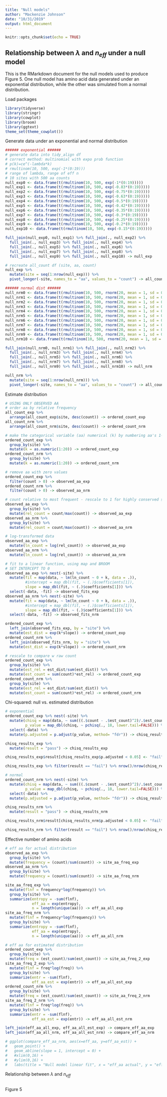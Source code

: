 ```yaml
---
title: "Null models"
author: "Mackenzie Johnson"
date: "10/31/2019"
output: html_document
---
```


```r
knitr::opts_chunk$set(echo = TRUE)
```

## Relationship between $\lambda$ and $n_{eff}$ under a null model

This is the RMarkdown document for the null models used to produce Figure 5. One null model has amino acid data generated under an exponential distribution, while the other was simulated from a normal distribution.

Load packages
```r
library(tidyverse)
library(stringr)
library(cowplot)
library(broom)
library(ggtext)
theme_set(theme_cowplot())

```

Generate data under an exponential and normal distribution
```r
###### exponential ######
# generate data into tidy_align df
# correct method: multinomial with expo prob function
# p(k)=ce^(-lambda*k)
# rmultinom(10, 500, exp(-1*(0:19)))
# range of lambda, range of eff n
# 10 sites with 500 aa counts
null_exp0 <- data.frame(t(rmultinom(10, 500, exp(-1*(0:19))))) 
null_exp1 <- data.frame(t(rmultinom(10, 500, exp(-0.83*(0:19)))))
null_exp2 <- data.frame(t(rmultinom(10, 500, exp(-0.75*(0:19)))))
null_exp3 <- data.frame(t(rmultinom(10, 500, exp(-0.63*(0:19)))))
null_exp4 <- data.frame(t(rmultinom(10, 500, exp(-0.5*(0:19)))))
null_exp5 <- data.frame(t(rmultinom(10, 500, exp(-0.42*(0:19)))))
null_exp6 <- data.frame(t(rmultinom(10, 500, exp(-0.35*(0:19)))))
null_exp7 <- data.frame(t(rmultinom(10, 500, exp(-0.3*(0:19)))))
null_exp8 <- data.frame(t(rmultinom(10, 500, exp(-0.25*(0:19)))))
null_exp9 <- data.frame(t(rmultinom(10, 500, exp(-0.2*(0:19)))))
null_exp10 <- data.frame(t(rmultinom(10, 500, exp(-0.15*(0:19)))))

full_join(null_exp0, null_exp1) %>% full_join(., null_exp2) %>% 
  full_join(., null_exp3) %>% full_join(., null_exp4) %>% 
  full_join(., null_exp5) %>% full_join(., null_exp6) %>%
  full_join(., null_exp7) %>% full_join(., null_exp8) %>% 
  full_join(., null_exp9) %>% full_join(., null_exp10) -> null_exp

# recreate all_count df (site, aa, count)
null_exp %>% 
  mutate(site = seq(1:nrow(null_exp))) %>% 
  pivot_longer(-site, names_to = "aa", values_to = "count") -> all_count_exp

###### normal dist ######
null_nrm0 <- data.frame(t(rmultinom(10, 500, rnorm(20, mean = 1, sd = 0.7)))) 
null_nrm1 <- data.frame(t(rmultinom(10, 500, rnorm(20, mean = 1, sd = 0.65))))
null_nrm2 <- data.frame(t(rmultinom(10, 500, rnorm(20, mean = 1, sd = 0.60))))
null_nrm3 <- data.frame(t(rmultinom(10, 500, rnorm(20, mean = 1, sd = 0.55))))
null_nrm4 <- data.frame(t(rmultinom(10, 500, rnorm(20, mean = 1, sd = 0.50))))
null_nrm5 <- data.frame(t(rmultinom(10, 500, rnorm(20, mean = 1, sd = 0.45))))
null_nrm6 <- data.frame(t(rmultinom(10, 500, rnorm(20, mean = 1, sd = 0.40))))
null_nrm7 <- data.frame(t(rmultinom(10, 500, rnorm(20, mean = 1, sd = 0.30))))
null_nrm8 <- data.frame(t(rmultinom(10, 500, rnorm(20, mean = 1, sd = 0.20))))
null_nrm9 <- data.frame(t(rmultinom(10, 500, rnorm(20, mean = 1, sd = 0.10))))
null_nrm10 <- data.frame(t(rmultinom(10, 500, rnorm(20, mean = 1, sd = 0.05))))

full_join(null_nrm0, null_nrm1) %>% full_join(., null_nrm2) %>% 
  full_join(., null_nrm3) %>% full_join(., null_nrm4) %>% 
  full_join(., null_nrm5) %>% full_join(., null_nrm6) %>% 
  full_join(., null_nrm7) %>% full_join(., null_nrm8) %>% 
  full_join(., null_nrm9) %>% full_join(., null_nrm10) -> null_nrm

null_nrm %>% 
  mutate(site = seq(1:nrow(null_nrm))) %>% 
  pivot_longer(-site, names_to = "aa", values_to = "count") -> all_count_nrm


```


Estimate distribution
```r
# USING ONLY OBSERVED AA
# order aa by relative frequency
all_count_exp %>%
  arrange(all_count_exp$site, desc(count)) -> ordered_count_exp
all_count_nrm %>%
  arrange(all_count_nrm$site, desc(count)) -> ordered_count_nrm

# make the categorical variable (aa) numerical (k) by numbering aa's 1-20 in order of freq
ordered_count_exp %>%
  group_by(site) %>%
  mutate(k = as.numeric(1:20)) -> ordered_count_exp
ordered_count_nrm %>%
  group_by(site) %>%
  mutate(k = as.numeric(1:20)) -> ordered_count_nrm

# remove aa with zero values
ordered_count_exp %>%
  filter(count > 0) -> observed_aa_exp
ordered_count_nrm %>%
  filter(count > 0) -> observed_aa_nrm

# count relative to most frequent - rescale to 1 for highly conserved sites
observed_aa_exp %>%
  group_by(site) %>%
  mutate(rel_count = count/max(count)) -> observed_aa_exp
observed_aa_nrm %>%
  group_by(site) %>%
  mutate(rel_count = count/max(count)) -> observed_aa_nrm

# log-transformed data
observed_aa_exp %>%
  mutate(ln_count = log(rel_count)) -> observed_aa_exp 
observed_aa_nrm %>%
  mutate(ln_count = log(rel_count)) -> observed_aa_nrm 

# fit to a linear function, using map and BROOM 
# SET INTERCEPT TO 0
observed_aa_exp %>% nest(-site) %>%
  mutate(fit = map(data, ~ lm(ln_count ~ 0 + k, data = .)),
         #intercept = map_dbl(fit, ~ (.)$coefficients[1]),
         slope = map_dbl(fit, ~ (.)$coefficients[1])) %>% 
  select(-data, -fit) -> observed_fits_exp
observed_aa_nrm %>% nest(-site) %>%
  mutate(fit = map(data, ~ lm(ln_count ~ 0 + k, data = .)),
         #intercept = map_dbl(fit, ~ (.)$coefficients[1]),
         slope = map_dbl(fit, ~ (.)$coefficients[1])) %>% 
  select(-data, -fit) -> observed_fits_nrm

ordered_count_exp %>% 
  left_join(observed_fits_exp, by = "site") %>%
  mutate(est_dist = exp(k*slope)) -> ordered_count_exp
ordered_count_nrm %>% 
  left_join(observed_fits_nrm, by = "site") %>%
  mutate(est_dist = exp(k*slope)) -> ordered_count_nrm

# rescale to compare w raw count
ordered_count_exp %>%
  group_by(site) %>%
  mutate(est_rel = est_dist/sum(est_dist)) %>%
  mutate(est_count = sum(count)*est_rel) -> ordered_count_exp
ordered_count_nrm %>%
  group_by(site) %>%
  mutate(est_rel = est_dist/sum(est_dist)) %>%
  mutate(est_count = sum(count)*est_rel) -> ordered_count_nrm


```


Chi-squared: null vs. estimated distribution
```r
# exponential
ordered_count_exp %>% nest(-site) %>%
  mutate(chisq = map(data, ~ sum(((.$count - .$est_count)^2)/.$est_count)),
         p_value = map_dbl(chisq, ~ pchisq(., 18, lower.tail=FALSE))) %>% 
  select(-data) %>%
  mutate(p.adjusted = p.adjust(p_value, method= "fdr")) -> chisq_results_exp

chisq_results_exp %>%
  mutate(result = "pass") -> chisq_results_exp

chisq_results_exp$result[chisq_results_exp$p.adjusted < 0.05] <- "fail"

chisq_results_exp %>% filter(result == "fail") %>% nrow()/nrow(chisq_results_exp)

# normal
ordered_count_nrm %>% nest(-site) %>%
  mutate(chisq = map(data, ~ sum(((.$count - .$est_count)^2)/.$est_count)),
         p_value = map_dbl(chisq, ~ pchisq(., 18, lower.tail=FALSE))) %>% 
  select(-data) %>%
  mutate(p.adjusted = p.adjust(p_value, method= "fdr")) -> chisq_results_nrm

chisq_results_nrm %>%
  mutate(result = "pass") -> chisq_results_nrm

chisq_results_nrm$result[chisq_results_nrm$p.adjusted < 0.05] <- "fail"

chisq_results_nrm %>% filter(result == "fail") %>% nrow()/nrow(chisq_results_nrm)


```


Effective number of amino acids
```r
# eff aa for actual distribution
observed_aa_exp %>%
  group_by(site) %>%
  mutate(frequency = (count)/sum(count)) -> site_aa_freq_exp
observed_aa_nrm %>%
  group_by(site) %>%
  mutate(frequency = (count)/sum(count)) -> site_aa_freq_nrm

site_aa_freq_exp %>% 
  mutate(flnf = frequency*log(frequency)) %>%
  group_by(site) %>% 
  summarize(entropy = -sum(flnf),
            eff_aa = exp(entropy),
            n = length(unique(aa))) -> eff_aa_all_exp
site_aa_freq_nrm %>% 
  mutate(flnf = frequency*log(frequency)) %>%
  group_by(site) %>% 
  summarize(entropy = -sum(flnf),
            eff_aa = exp(entropy),
            n = length(unique(aa))) -> eff_aa_all_nrm

# eff aa for estimated distribution
ordered_count_exp %>% 
  group_by(site) %>%
  mutate(freq = (est_count)/sum(est_count)) -> site_aa_freq_2_exp
site_aa_freq_2_exp %>% 
  mutate(flnf = freq*log(freq)) %>%
  group_by(site) %>%
  summarize(entr = -sum(flnf),
            eff_aa_est = exp(entr)) -> eff_aa_all_est_exp
ordered_count_nrm %>% 
  group_by(site) %>%
  mutate(freq = (est_count)/sum(est_count)) -> site_aa_freq_2_nrm
site_aa_freq_2_nrm %>% 
  mutate(flnf = freq*log(freq)) %>%
  group_by(site) %>%
  summarize(entr = -sum(flnf),
            eff_aa_est = exp(entr)) -> eff_aa_all_est_nrm

left_join(eff_aa_all_exp, eff_aa_all_est_exp) -> compare_eff_aa_exp
left_join(eff_aa_all_nrm, eff_aa_all_est_nrm) -> compare_eff_aa_nrm

# ggplot(compare_eff_aa_nrm, aes(x=eff_aa, y=eff_aa_est)) + 
#   geom_point() +
#   geom_abline(slope = 1, intercept = 0) + 
#   #xlim(0,16) + 
#   #ylim(0,16) + 
#   labs(title = "Null model linear fit", x = "eff_aa actual", y = "eff_aa fit")

```


Relationship between $\lambda$ and $n_{eff}$
```r

```


Figure 5
```r

```



